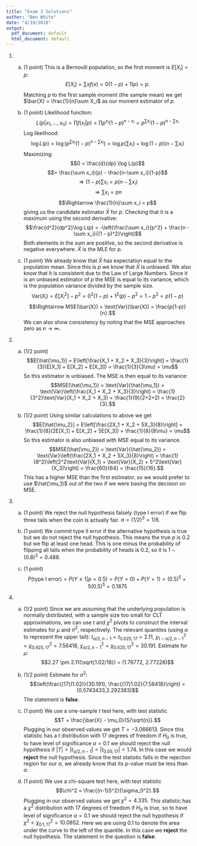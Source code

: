 ```yaml
---
title: "Exam 3 Solutions"
author: "Ben White"
date: "4/19/2018"
output:
  pdf_document: default
  html_document: default
---
```


1.
    a. (1 point) This is a Bernoulli population, so the first moment is $E[X_i] = p$: $$E[X_i] = \sum xf(x) = 0(1-p) + 1(p) = p.$$ Matching $p$ to the first sample moment (the sample mean) we get $\bar{X} = \frac{1}{n}\sum X_i$ as our moment estimator of $p$.
    
    b. (1 point) Likelihood function: $$L(p|x_1,...,x_n) = \prod f(x_i|p) = \prod p^{x_i}(1-p)^{n-x_i} = p^{\sum x_i}(1-p)^{n-\sum x_i}$$ Log likelihood: $$\log L(p) = \log\left(p^{\sum x_i}(1-p)^{n-\sum x_i}\right) = \log p (\sum x_i) + \log(1-p)(n - \sum x_i)$$ Maximizing: $$0 = \frac{d}{dp} \log L(p)$$ $$= \frac{\sum x_i}{p} - \frac{n-\sum x_i}{1-p}$$ $$\Rightarrow (1-p)\sum x_i = p(n-\sum x_i)$$ $$\Rightarrow \sum x_i = pn$$ $$\Rightarrow \frac{1}{n}\sum x_i = p$$ giving us the candidate estimator $\bar{X}$ for $p$. Checking that it is a maximum using the second derivative: $$\frac{d^2}{dp^2}\log L(p) = -\left(\frac{\sum x_i}{p^2} + \frac{n - \sum x_i}{(1 - p)^2}\right)$$ Both elements in the sum are positive, so the second derivative is negative everywhere. $\bar{X}$ is the MLE for $p$.
    
    c. (1 point) We already know that $\bar{X}$ has expectation equal to the population mean. Since this is $p$ we know that $\bar{X}$ is unbiased. We also know that it is consistent due to the Law of Large Numbers. Since it is an unbiased estimator of $p$ the MSE is equal to its variance, which is the population variance divided by the sample size. $$\text{Var}(X_i) = E[X_i^2] - p^2 = 0^2(1-p) + 1^2(p) - p^2 = 1-p^2 = p(1-p)$$ $$\Rightarrow MSE(\bar{X}) = \text{Var}(\bar{X}) = \frac{p(1-p)}{n}.$$ We can also show consistency by noting that the MSE approaches zero as $n \to \infty$.
    
2. 
    a. (1/2 point) $$E[\hat{\mu_1}] = E\left[\frac{X_1 + X_2 + X_3}{3}\right] = \frac{1}{3}(E[X_1] + E[X_2] + E[X_3]) = \frac{1}{3}{3\mu} = \mu$$ So this estimator is unbiased. The MSE is then equal to its variance: $$MSE(\hat{\mu_1}) = \text{Var}(\hat{\mu_1}) = \text{Var}\left(\frac{X_1 + X_2 + X_3}{3}\right) = \frac{1}{3^2}\text{Var}(X_1 + X_2 + X_3) = \frac{1}{9}(2+2+2) = \frac{2}{3}.$$
    
    b. (1/2 point) Using similar calculations to above we get $$E[\hat{\mu_2}] =  E\left[\frac{2X_1 + X_2 + 5X_3}{8}\right] = \frac{1}{8}(2E[X_1] + E[X_2] + 5E[X_3]) = \frac{1}{8}{8\mu} = \mu$$ So this estimator is also unbiased with MSE equal to its variance. $$MSE(\hat{\mu_2}) = \text{Var}(\hat{\mu_2}) = \text{Var}\left(\frac{2X_1 + X_2 + 5X_3}{8}\right) = \frac{1}{8^2}\left(2^2\text{Var}(X_1) + \text{Var}(X_2) + 5^2\text{Var}(X_3)\right) = \frac{60}{64} = \frac{15}{16}.$$ This has a higher MSE than the first estimator, so we would prefer to use $\hat{\mu_1}$ out of the two if we were basing the decision on MSE.

3.  
    a. (1 point) We reject the null hypothesis falsely (type I error) if we flip three tails when the coin is actually fair. $\alpha = (1/2)^3 = 1/8$.

    b. (1 point) We commit type II error if the alternative hypothesis is true but we do not reject the null hypothesis. This means the true $p$ is 0.2 but we flip at least one head. This is one minus the probability of flipping all tails when the probability of heads is $0.2$, so it is $1 - (0.8)^3 = 0.488$.
  
    c. (1 point) $$P(\text{type I error}) = P(Y \leq 1|p=0.5) = P(Y = 0) + P(Y = 1) = (0.5)^5 + 5(0.5)^5 = 0.1875$$
    
4.

    a. (1/2 point) Since we are assuming that the underlying population is normally distributed, with a sample size too small for CLT approximations, we can use $t$ and $\chi^2$ pivots to construct the interval estimates for $\mu$ and $\sigma^2$, respectively. The relevant quantiles (using $\alpha$ to represent the upper tail): $t_{\alpha/2, n-1} = t_{0.025, 17} = 2.11$, $\chi^2_{1-\alpha/2, n-1} = \chi^2_{0.925, 17} = 7.56418$, $\chi^2_{\alpha/2, n-1} = \chi^2_{0.025, 17} = 30.191$. Estimate for $\mu$: $$2.27 \pm 2.11(\sqrt{1.02/18}) = (1.76772, 2.77228)$$ 
    
    b. (1/2 point) Estimate for $\sigma^2$: $$\left(\frac{(17)(1.02)}{30.191}, \frac{(17)1.02}{7.56418}\right) = (0.5743433,2.292383)$$ The statement is **false**. 
  
    b. (1 point) We use a one-sample $t$ test here, with test statistic $$T = \frac{\bar{X} - \mu_0}{S/\sqrt{n}}.$$ Plugging in our observed values we get $T = -3.066613$. Since this statistic has a $t$ distribution with 17 degrees of freedom if $H_0$ is true, to have level of significance $\alpha = 0.1$ we should reject the null hypothesis if $|T| > |t_{\alpha/2, n-1}| = |t_{0.05, 17}| = 1.74$. In this case we would **reject** the null hypothesis. Since the test statistic falls in the rejection region for our $\alpha$, we already know that its p-value must be less than $\alpha$. 
  
  
    c. (1 point) We use a chi-square test here, with test statistic $$\chi^2 = \frac{(n-1)S^2}{\sigma_0^2}.$$ Plugging in our observed values we get $\chi^2 = 4.335$. This statistic has a $\chi^2$ distribution with 17 degrees of freedom if $H_0$ is true, so to have level of significance $\alpha = 0.1$ we should reject the null hypothesis if $\chi^2 < \chi^2_{0.1, 17} = 10.0852$. Here we are using $0.1$ to denote the area under the curve to the left of the quantile. In this case we **reject** the null hypothesis. The statement in the question is **false**. 
  


  
  
  
  